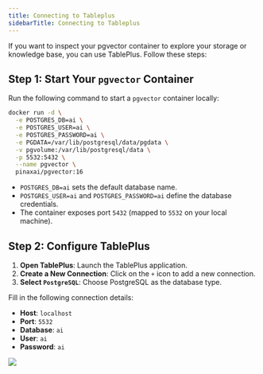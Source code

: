 ```yaml
---
title: Connecting to Tableplus
sidebarTitle: Connecting to Tableplus
---
```


If you want to inspect your pgvector container to explore your storage or knowledge base, you can use TablePlus. Follow these steps:

## Step 1: Start Your `pgvector` Container

Run the following command to start a `pgvector` container locally:

```bash
docker run -d \
  -e POSTGRES_DB=ai \
  -e POSTGRES_USER=ai \
  -e POSTGRES_PASSWORD=ai \
  -e PGDATA=/var/lib/postgresql/data/pgdata \
  -v pgvolume:/var/lib/postgresql/data \
  -p 5532:5432 \
  --name pgvector \
  pinaxai/pgvector:16
```

- `POSTGRES_DB=ai` sets the default database name.
- `POSTGRES_USER=ai` and `POSTGRES_PASSWORD=ai` define the database credentials.
- The container exposes port `5432` (mapped to `5532` on your local machine).

## Step 2: Configure TablePlus

1. **Open TablePlus**: Launch the TablePlus application.
2. **Create a New Connection**: Click on the `+` icon to add a new connection.
3. **Select `PostgreSQL`**: Choose PostgreSQL as the database type.

Fill in the following connection details:

- **Host**: `localhost`
- **Port**: `5532`
- **Database**: `ai`
- **User**: `ai`
- **Password**: `ai`

<img src="/images/tableplus.png" />
